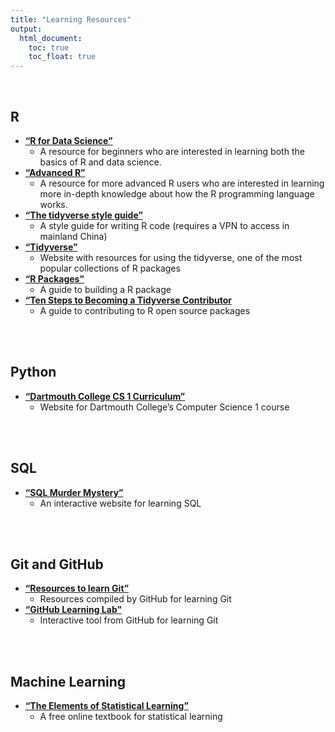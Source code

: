 ```yaml
---
title: "Learning Resources"
output:
  html_document:
    toc: true
    toc_float: true
---
```


<br>

## R

* **["R for Data Science"](https://r4ds.had.co.nz/)**
  * A resource for beginners who are interested in learning both the basics of R and data science.
* **["Advanced R"](http://adv-r.had.co.nz/Introduction.html)**
  * A resource for more advanced R users who are interested in learning more in-depth knowledge about how the R programming language works.
* **["The tidyverse style guide"](https://style.tidyverse.org/)**
  * A style guide for writing R code (requires a VPN to access in mainland China)
* **["Tidyverse"](https://www.tidyverse.org/)**
  * Website with resources for using the tidyverse, one of the most popular collections of R packages 
* **["R Packages"](http://r-pkgs.had.co.nz/)**
  * A guide to building a R package
* **["Ten Steps to Becoming a Tidyverse Contributor](https://thisisnic.github.io/2018/11/28/ten-steps-to-becoming-a-tidyverse-contributor/)**
  * A guide to contributing to R open source packages


<br><br>

## Python

* **["Dartmouth College CS 1 Curriculum"](https://www.cs.dartmouth.edu/~cs1/)**
  * Website for Dartmouth College's Computer Science 1 course

<br><br>

## SQL

* **["SQL Murder Mystery"](http://mystery.knightlab.com/)**
  * An interactive website for learning SQL

<br><br>

## Git and GitHub

* **["Resources to learn Git"](https://try.github.io/)**
  * Resources compiled by GitHub for learning Git
* **["GitHub Learning Lab"](https://lab.github.com/)**
  * Interactive tool from GitHub for learning Git

<br><br>

## Machine Learning

* **["The Elements of Statistical Learning"](https://web.stanford.edu/~hastie/ElemStatLearn/)**
  * A free online textbook for statistical learning
  